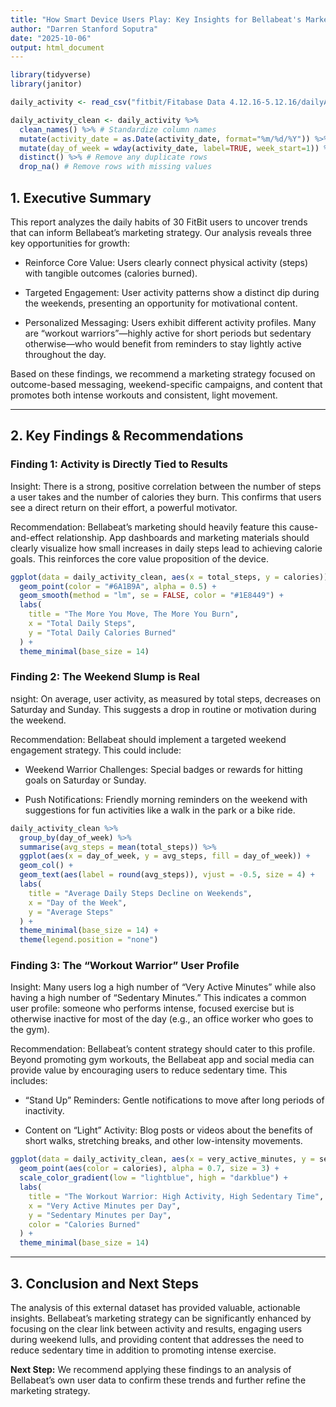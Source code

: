 ---
title: "How Smart Device Users Play: Key Insights for Bellabeat's Marketing Strategy, A Case Study for Google Data Analytics Professional Certificate"
author: "Darren Stanford Soputra"
date: "2025-10-06"
output: html_document
---

```{r libraries, include=FALSE}
library(tidyverse)
library(janitor)
```

```{r Dataset, include=FALSE}
daily_activity <- read_csv("fitbit/Fitabase Data 4.12.16-5.12.16/dailyActivity_merged.csv")
```

```{r process and clean data, include=FALSE}
daily_activity_clean <- daily_activity %>%
  clean_names() %>% # Standardize column names
  mutate(activity_date = as.Date(activity_date, format="%m/%d/%Y")) %>% # Format date
  mutate(day_of_week = wday(activity_date, label=TRUE, week_start=1)) %>% # Add day of week
  distinct() %>% # Remove any duplicate rows
  drop_na() # Remove rows with missing values
```

## 1. Executive Summary
This report analyzes the daily habits of 30 FitBit users to uncover trends that can inform Bellabeat's marketing strategy. Our analysis reveals three key opportunities for growth:

* Reinforce Core Value: Users clearly connect physical activity (steps) with tangible outcomes (calories burned).

* Targeted Engagement: User activity patterns show a distinct dip during the weekends, presenting an opportunity for motivational content.

* Personalized Messaging: Users exhibit different activity profiles. Many are "workout warriors"—highly active for short periods but sedentary otherwise—who would benefit from reminders to stay lightly active throughout the day.

Based on these findings, we recommend a marketing strategy focused on outcome-based messaging, weekend-specific campaigns, and content that promotes both intense workouts and consistent, light movement.

---

## 2. Key Findings & Recommendations
### Finding 1: Activity is Directly Tied to Results

Insight: There is a strong, positive correlation between the number of steps a user takes and the number of calories they burn. This confirms that users see a direct return on their effort, a powerful motivator.

Recommendation: Bellabeat's marketing should heavily feature this cause-and-effect relationship. App dashboards and marketing materials should clearly visualize how small increases in daily steps lead to achieving calorie goals. This reinforces the core value proposition of the device.

```{r Finding 1, echo=FALSE}
ggplot(data = daily_activity_clean, aes(x = total_steps, y = calories)) +
  geom_point(color = "#6A1B9A", alpha = 0.5) +
  geom_smooth(method = "lm", se = FALSE, color = "#1E8449") +
  labs(
    title = "The More You Move, The More You Burn",
    x = "Total Daily Steps",
    y = "Total Daily Calories Burned"
  ) +
  theme_minimal(base_size = 14)
```

### Finding 2: The Weekend Slump is Real

nsight: On average, user activity, as measured by total steps, decreases on Saturday and Sunday. This suggests a drop in routine or motivation during the weekend.

Recommendation: Bellabeat should implement a targeted weekend engagement strategy. This could include:

* Weekend Warrior Challenges: Special badges or rewards for hitting goals on Saturday or Sunday.

* Push Notifications: Friendly morning reminders on the weekend with suggestions for fun activities like a walk in the park or a bike ride.

```{r finding 2, echo=FALSE}
daily_activity_clean %>%
  group_by(day_of_week) %>%
  summarise(avg_steps = mean(total_steps)) %>%
  ggplot(aes(x = day_of_week, y = avg_steps, fill = day_of_week)) +
  geom_col() +
  geom_text(aes(label = round(avg_steps)), vjust = -0.5, size = 4) +
  labs(
    title = "Average Daily Steps Decline on Weekends",
    x = "Day of the Week",
    y = "Average Steps"
  ) +
  theme_minimal(base_size = 14) +
  theme(legend.position = "none")
```

### Finding 3: The "Workout Warrior" User Profile

Insight: Many users log a high number of "Very Active Minutes" while also having a high number of "Sedentary Minutes." This indicates a common user profile: someone who performs intense, focused exercise but is otherwise inactive for most of the day (e.g., an office worker who goes to the gym).

Recommendation: Bellabeat's content strategy should cater to this profile. Beyond promoting gym workouts, the Bellabeat app and social media can provide value by encouraging users to reduce sedentary time. This includes:

* "Stand Up" Reminders: Gentle notifications to move after long periods of inactivity.

* Content on "Light" Activity: Blog posts or videos about the benefits of short walks, stretching breaks, and other low-intensity movements.

```{r finding 3, echo=FALSE}
ggplot(data = daily_activity_clean, aes(x = very_active_minutes, y = sedentary_minutes)) +
  geom_point(aes(color = calories), alpha = 0.7, size = 3) +
  scale_color_gradient(low = "lightblue", high = "darkblue") +
  labs(
    title = "The Workout Warrior: High Activity, High Sedentary Time",
    x = "Very Active Minutes per Day",
    y = "Sedentary Minutes per Day",
    color = "Calories Burned"
  ) +
  theme_minimal(base_size = 14)
```
---

## 3. Conclusion and Next Steps

The analysis of this external dataset has provided valuable, actionable insights. Bellabeat's marketing strategy can be significantly enhanced by focusing on the clear link between activity and results, engaging users during weekend lulls, and providing content that addresses the need to reduce sedentary time in addition to promoting intense exercise.

**Next Step:** We recommend applying these findings to an analysis of Bellabeat's own user data to confirm these trends and further refine the marketing strategy.

